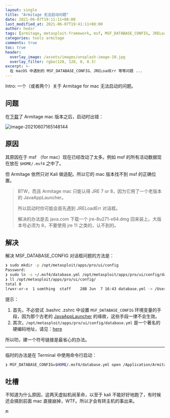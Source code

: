 ```yaml
---
layout: single
title: "Armitage 无法启动问题"
date: 2021-06-07T19:11:11+08:00
last_modified_at: 2021-06-07T19:41:11+08:00
author: hedzr
tags: [armitage, metasploit-framework, msf, MSF_DATABASE_CONFIG, JRELoadErr]
categories: tools armitage
comments: true
toc: true
header:
  overlay_image: /assets/images/unsplash-image-10.jpg
  overlay_filter: rgba(128, 128, 0, 0.3)
excerpt: >-
  在 macOS 中遇到的 MSF_DATABASE_CONFIG、JRELoadErr 等等问题 ...
---
```


Intro: 一个（或者两个）关于 Armitage for mac 无法启动的问题。

## 问题

在[下载](http://www.fastandeasyhacking.com/download/)了 Armitage mac 版本之后，启动时出错：

![image-20210607165148144](https://raw.githubusercontent.com/hzimg/blog-pics/master/uPic/image-20210607165148144.png)

## 原因

其原因在于 msf （for mac）现在已经改动了太多。例如 msf 的所有活动数据现在放在 `$HOME/.msf4` 之中了。

但 Armitage 依然只对 Kali 做适配。所以它的 mac 版本找不到 msf 的正确位置。

> BTW，而且 Armitage mac 只能认得 JRE 7 or 8，因为它用了一个老版本的 JavaAppLauncher。
>
> 所以启动时你可能会首先遇到 JRELoadErr 对话框。
>
> 解决的办法是去 java.com 下载一个 jre-8u271-x64.dmg 回来装上。大版本号必须为 8，不要使用 jre 11 之类的，认不到的。

## 解决

解决 MSF_DATABASE_CONFIG 对话框问题的方法是：

```bash
❯ sudo mkdir -p /opt/metasploit/apps/pro/ui/config
Password:
❯ sudo ln -s ~/.msf4/database.yml /opt/metasploit/apps/pro/ui/config/database.yml
❯ ll /opt/metasploit/apps/pro/ui/config/
total 0
lrwxr-xr-x  1 somthing  staff    28B Jun  7 16:43 database.yml -> /Users/somthing/.msf4/database.yml
```

提示：

1. 首先，不必尝试 .bashrc .zshrc 中设置 `MSF_DATABASE_CONFIG` 环境变量的手段，因为那个古老的 [JavaAppLauncher](https://github.com/rsmudge/armitage/blob/c8ca6c00b5/dist/mac/Armitage.app/Contents/MacOS/JavaAppLauncher) 的缘故，这些手段一律不会生效。
2. 其次，`/opt/metasploit/apps/pro/ui/config/database.yml` 是一个著名的硬编码地址，请见：[here](https://github.com/rsmudge/armitage/blob/c8ca6c00b5584444ef3c3a8e32341f43974567bd/scripts/preferences.sl#L179)

所以叻，建一个符号链接是最省心的办法。

---

临时的办法是在 Terminal 中使用命令行启动：

```bash
❯ MSF_DATABASE_CONFIG=$HOME/.msf4/database.yml open /Application/Armitage.app/
```

## 吐槽

不知道为什么原因，这两天虚拟机闹革命，以至于 kali 不能好好地跑了，有时候还会搞到前面 mac 直接崩掉，WTF。所以才会有转主机的事出来。

🔚
